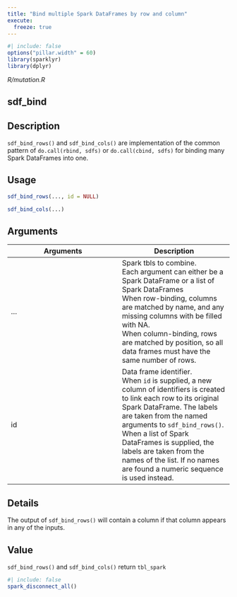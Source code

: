 ```yaml
---
title: "Bind multiple Spark DataFrames by row and column"
execute:
  freeze: true
---
```


```r
#| include: false
options("pillar.width" = 60)
library(sparklyr) 
library(dplyr)
```

*R/mutation.R*

## sdf_bind

## Description
`sdf_bind_rows()` and `sdf_bind_cols()` are implementation of the common pattern of `do.call(rbind, sdfs)` or `do.call(cbind, sdfs)` for binding many Spark DataFrames into one. 


## Usage
```r
sdf_bind_rows(..., id = NULL) 

sdf_bind_cols(...) 
```

## Arguments
|Arguments|Description|
|---|---|
| ... | Spark tbls to combine. <br>  Each argument can either be a Spark DataFrame or a list of   Spark DataFrames <br>  When row-binding, columns are matched by name, and any missing   columns with be filled with NA. <br>  When column-binding, rows are matched by position, so all data   frames must have the same number of rows. |
| id | Data frame identifier. <br>  When `id` is supplied, a new column of identifiers is   created to link each row to its original Spark DataFrame. The labels   are taken from the named arguments to `sdf_bind_rows()`. When a   list of Spark DataFrames is supplied, the labels are taken from the   names of the list. If no names are found a numeric sequence is   used instead. |

## Details
The output of `sdf_bind_rows()` will contain a column if that column appears in any of the inputs. 


## Value
`sdf_bind_rows()` and `sdf_bind_cols()` return `tbl_spark`





```r
#| include: false
spark_disconnect_all()
```
